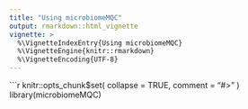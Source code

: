 ---
title: "Using microbiomeMQC"
output: rmarkdown::html_vignette
vignette: >
  %\VignetteIndexEntry{Using microbiomeMQC}
  %\VignetteEngine{knitr::rmarkdown}
  %\VignetteEncoding{UTF-8}
---

```{r setup, include=FALSE}
knitr::opts_chunk$set(
  collapse = TRUE,
  comment = "#>"
)
library(microbiomeMQC)
